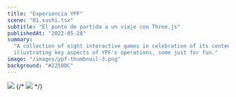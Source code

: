```yaml
---
title: "Experiencia YPF"
scene: "01.sushi.tsx"
subtitle: "El punto de partida a un viaje con Three.js"
publishedAt: "2022-05-28"
summary:
  "A collection of eight interactive games in celebration of its centennial. Some of them
  illustrating key aspects of YPF's operations, some just for fun."
image: "/images/ypf-thumbnail-3.png"
background: "#2250DC"
---
```


<Row>
  <RowItem>
    <Image
      src="/images/experiencia-ypf/initial-screen.png"
      width={2950}
      height={1934}
      sizes="(max-width: 768px) 100vw, (max-width: 1200px) 50vw, 33vw"
    />
  </RowItem>
  {/* <RowItem>
    <Image
      src="/images/experiencia-ypf/home-screen.png"
      width={2950}
      height={1934}
      sizes="(max-width: 768px) 100vw, (max-width: 1200px) 50vw, 33vw"
    />
  </RowItem> */}
</Row>

<Figure figcaption="">
  <source src="/videos/ypf-home.mp4" type="video/mp4" />
</Figure>

<Figure figcaption="">
  <source src="/videos/ypf-station.mp4" type="video/mp4" />
</Figure>

<Figure figcaption="">
  <source src="/videos/ypf-ytec.mp4" type="video/mp4" />
</Figure>

<Figure figcaption="">
  <source src="/videos/ypf-explore.mp4" type="video/mp4" />
</Figure>
